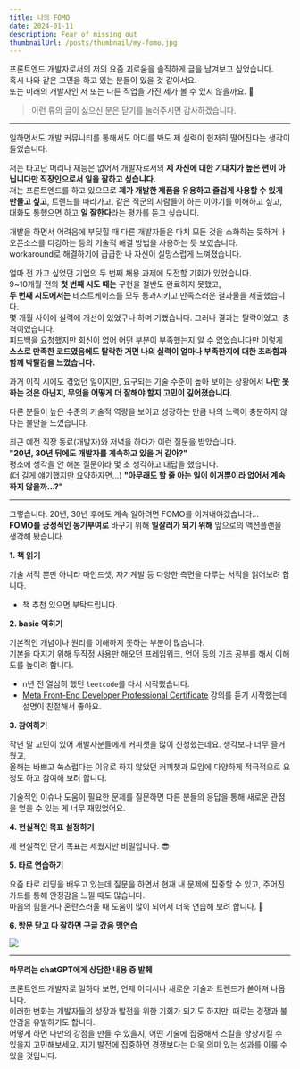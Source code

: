 ```yaml
---
title: 나의 FOMO
date: 2024-01-11
description: Fear of missing out
thumbnailUrl: /posts/thumbnail/my-fomo.jpg
---
```


프론트엔드 개발자로서의 저의 요즘 괴로움을 솔직하게 글을 남겨보고 싶었습니다.  
혹시 나와 같은 고민을 하고 있는 분들이 있을 것 같아서요.  
또는 미래의 개발자인 저 또는 다른 직업을 가진 제가 볼 수 있지 않을까요. 🥹

> 이런 류의 글이 싫으신 분은 닫기를 눌러주시면 감사하겠습니다.

---

일하면서도 개발 커뮤니티를 통해서도 어디를 봐도 제 실력이 현저히 떨어진다는 생각이 들었습니다.

저는 타고난 머리나 재능은 없어서 개발자로서의 **제 자신에 대한 기대치가 높은 편이 아닙니다만 직장인으로서 일을 잘하고 싶습니다.**  
저는 프론트엔드를 하고 있으므로 **제가 개발한 제품을 유용하고 즐겁게 사용할 수 있게 만들고 싶고**, 트렌드를 따라가고, 같은 직군의 사람들이 하는 이야기를 이해하고 싶고,
대화도 통했으면 하고 **일 잘한다**라는 평가를 듣고 싶습니다.

개발을 하면서 어려움에 부딪힐 때 다른 개발자들은 마치 모든 것을 소화하는 듯하거나 오픈소스를 디깅하는 등의 기술적 해결 방법을 사용하는 듯 보였습니다.  
workaround로 해결하기에 급급한 나 자신이 실망스럽게 느껴졌습니다.

얼마 전 가고 싶었던 기업의 두 번째 채용 과제에 도전할 기회가 있었습니다.  
9~10개월 전의 **첫 번째 시도 때는** 구현을 절반도 완료하지 못했고,  
**두 번째 시도에서는** 테스트케이스를 모두 통과시키고 만족스러운 결과물을 제출했습니다.  
몇 개월 사이에 실력에 개선이 있었구나 하며 기뻤습니다. 그러나 결과는 탈락이었고, 충격이였습니다.  
피드백을 요청했지만 회신이 없어 어떤 부분이 부족했는지 알 수 없었습니다만
이렇게 **스스로 만족한 코드였음에도 탈락한 거면 나의 실력이 얼마나 부족한지에 대한 초라함과 함께 박탈감을 느꼈습니다.**

과거 이직 시에도 겪었던 일이지만, 요구되는 기술 수준이 높아 보이는 상황에서 **나만 못하는 것은 아닌지, 무엇을 어떻게 더 잘해야 할지 고민이 깊어졌습니다.**

다른 분들이 높은 수준의 기술적 역량을 보이고 성장하는 만큼 나의 노력이 충분하지 않다는 불안을 느꼈습니다.

최근 예전 직장 동료(개발자)와 저녁을 하다가 이런 질문을 받았습니다.  
**"20년, 30년 뒤에도 개발자를 계속하고 있을 거 같아?"**  
평소에 생각을 안 해본 질문이라 몇 초 생각하고 대답을 했습니다.  
(더 길게 얘기했지만 요약하자면...) **"아무래도 할 줄 아는 일이 이거뿐이라 없어서 계속하지 않을까...?"**

---

그렇습니다. 20년, 30년 후에도 계속 일하려면 FOMO를 이겨내야겠습니다...  
**FOMO를 긍정적인 동기부여로** 바꾸기 위해 **일잘러가 되기 위해** 앞으로의 액션플랜을 생각해 봤습니다.

**1. 책 읽기**

기술 서적 뿐만 아니라 마인드셋, 자기계발 등 다양한 측면을 다루는 서적을 읽어보려 합니다.

- 책 추천 있으면 부탁드립니다.

**2. basic 익히기**

기본적인 개념이나 원리를 이해하지 못하는 부분이 많습니다.  
기본을 다지기 위해 무작정 사용만 해오던 프레임워크, 언어 등의 기초 공부를 해서 이해도를 높이려 합니다.

- n년 전 열심히 했던 `leetcode`를 다시 시작했습니다.
- [Meta Front-End Developer Professional Certificate](https://www.coursera.org/professional-certificates/meta-front-end-developer) 강의를 듣기 시작했는데 설명이 친절해서 좋아요.

**3. 참여하기**

작년 말 고민이 있어 개발자분들에게 커피챗을 많이 신청했는데요. 생각보다 너무 즐거웠고,  
올해는 바쁘고 쑥스럽다는 이유로 하지 않았던 커피챗과 모임에 다양하게 적극적으로 요청도 하고 참여해 보려 합니다.

기술적인 이슈나 도움이 필요한 문제를 질문하면 다른 분들의 응답을 통해 새로운 관점을 얻을 수 있는 게 너무 재밌었어요.

**4. 현실적인 목표 설정하기**

제 현실적인 단기 목표는 세웠지만 비밀입니다. 😎

**5. 타로 연습하기**

요즘 타로 리딩을 배우고 있는데 질문을 하면서 현재 내 문제에 집중할 수 있고, 주어진 카드를 통해 안정감을 느낄 때도 많습니다.  
마음의 힘들거나 혼란스러울 때 도움이 많이 되어서 더욱 연습해 보려 합니다. 🔮

**6. 방문 닫고 다 잘하면 구글 갔음 맹연습**

![](/posts/my-fomo/google.png)

---

**마무리는 chatGPT에게 상담한 내용 중 발췌**

프론트엔드 개발자로 일하다 보면, 언제 어디서나 새로운 기술과 트렌드가 쏟아져 나옵니다.  
이러한 변화는 개발자들의 성장과 발전을 위한 기회가 되기도 하지만, 때로는 경쟁과 불안감을 유발하기도 합니다.  
어떻게 하면 나만의 강점을 만들 수 있을지, 어떤 기술에 집중해서 스킬을 향상시킬 수 있을지 고민해보세요. 자기 발전에 집중하면 경쟁보다는 더욱 의미 있는 성과를 이룰 수 있을 것입니다.
